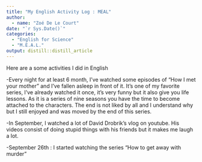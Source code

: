 ```yaml
---
title: "My English Activity Log : MEAL"
author:
  - name: "Zoé De Le Court" 
date: "`r Sys.Date()`"
categories:
  - "English for Science"
  - "M.E.A.L."
output: distill::distill_article
---
```

Here are a some activities I did in English

-Every night for at least 6 month, I've watched some episodes of "How I met your mother" and I've fallen asleep in front of it. It's one of my favorite series, I've already watched it once, it's very funny but it also give you life lessons. As it is a series of nine seasons you have the time to become attached to the characters. The end is not liked by all and I understand why but I still enjoyed and was moved by the end of this series.

-In September, I watched a lot of David Drobrik's vlog on youtube. His videos consist of doing stupid things with his friends but  it makes me laugh a lot. 

-September 26th : I started watching the series "How to get away with murder"








